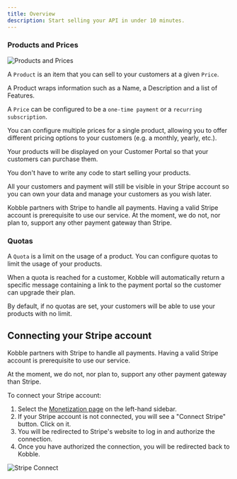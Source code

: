 ```yaml
---
title: Overview
description: Start selling your API in under 10 minutes.
---
```


### Products and Prices

![Products and Prices](/images/product-relations.jpg)

A `Product` is an item that you can sell to your customers at a given `Price`.

A Product wraps information such as a Name, a Description and a list of Features.

A `Price` can be configured to be a `one-time payment` or a `recurring subscription`.

You can configure multiple prices for a single product, allowing you to offer different pricing options to your customers (e.g. a monthly, yearly, etc.).

Your products will be displayed on your Customer Portal so that your customers can purchase them.

You don't have to write any code to start selling your products.

All your customers and payment will still be visible in your Stripe account so you can own your data and manage your customers as you wish later.

<Note>
    Kobble partners with Stripe to handle all payments. Having a valid Stripe account is prerequisite to use our service.
    At the moment, we do not, nor plan to, support any other payment gateway than Stripe.
</Note>

### Quotas

A `Quota` is a limit on the usage of a product. You can configure quotas to limit the usage of your products.

When a quota is reached for a customer, Kobble will automatically return a specific message containing a link to the payment portal so the customer can upgrade their plan.

<Note>
    By default, if no quotas are set, your customers will be able to use your products with no limit.
</Note>


## Connecting your Stripe account

Kobble partners with Stripe to handle all payments. Having a valid Stripe account is prerequisite to use our service.

<Note>
    At the moment, we do not, nor plan to, support any other payment gateway than Stripe.
</Note>

To connect your Stripe account:

1. Select the [Monetization page](https://app.kobble.io/p/monetize/products) on the left-hand sidebar.
2. If your Stripe account is not connected, you will see a "Connect Stripe" button. Click on it.
3. You will be redirected to Stripe's website to log in and authorize the connection.
4. Once you have authorized the connection, you will be redirected back to Kobble.

![Stripe Connect](/images/settings/stripe-connect.jpeg)

